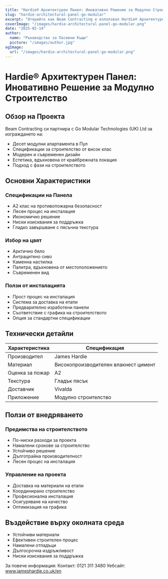 ```yaml
---
title: "Hardie® Архитектурен Панел: Иновативно Решение за Модулно Строителство"
slug: "hardie-architectural-panel-go-modular"
excerpt: "Открийте как Beam Contracting е използвал Hardie® Архитектурен Панел за своя иновативен проект с модулни апартаменти в Пул, предоставяйки предимства в областта на противопожарната безопасност и устойчивостта."
coverImage: "/images/hardie-architectural-panel-go-modular.png"
date: "2025-02-14"
author:
  name: "Ръководство за Пасивни Къщи"
  picture: "/images/author.jpg"
ogImage:
  url: "/images/hardie-architectural-panel-go-modular.png"
---
```


# Hardie® Архитектурен Панел: Иновативно Решение за Модулно Строителство

## Обзор на Проекта

Beam Contracting си партнира с Go Modular Technologies (UK) Ltd за изграждането на:

- Десет модулни апартамента в Пул
- Спецификации за строителство от висок клас
- Модерен и съвременен дизайн
- Естетика, вдъхновена от крайбрежната локация
- Подход с фази на строителството

## Основни Характеристики

### Спецификации на Панела
- A2 клас на противопожарна безопасност
- Лесен процес на инсталация
- Икономично решение
- Ниски изисквания за поддръжка
- Гладко завършване с пясъчна текстура

### Избор на цвят
- Арктично бяло
- Антрацитено сиво
- Каменна настилка
- Палитра, вдъхновена от местоположението
- Съвременен вид

### Ползи от инсталацията
- Прост процес на инсталация
- Система за доставка на етапи
- Предварително изработени панели
- Съответствие с графика на строителството
- Опция за стандартни спецификации

## Технически детайли

| Характеристика | Спецификация |
|----------------|--------------|
| Производител   | James Hardie |
| Материал       | Високопроизводителен влакнест цимент |
| Оценка за пожар | A2           |
| Текстура       | Гладък пясък |
| Доставчик      | Vivalda      |
| Приложение     | Модулно строителство |

## Ползи от внедряването

### Предимства на строителството
- По-ниски разходи за проекта
- Намалени срокове за строителство
- Устойчиво решение
- Дълготрайна производителност
- Лесен процес на инсталация

### Управление на проекта
- Доставка на материали на етапи
- Координирано строителство
- Професионална инсталация
- Осигуряване на качество
- Оптимизация на графика

## Въздействие върху околната среда

- Устойчиви материали
- Ефективен строителен процес
- Намалени отпадъци
- Дългосрочна издръжливост
- Ниски изисквания за поддръжка

За повече информация:
Контакт: 0121 311 3480
Уебсайт: www.jameshardie.co.uk/en